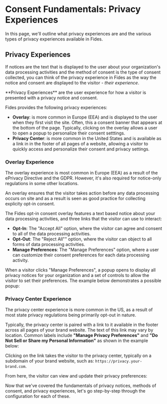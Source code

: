 
# Consent Fundamentals: Privacy Experiences

<TutorialKey duration="5" product="Fides" topic="Consent Management"/>

In this page, we'll outline what privacy experiences are and the various types of privacy experiences available in Fides.

## Privacy Experiences
If notices are the text that is displayed to the user about your organization's data processing activities and the method of consent is the type of consent collected, you can think of the privacy experience in Fides as the way the notice and consent are displayed to the visitor - _their experience_.

<Callout type="info" emoji="">
**Privacy Experiences** are the user experience for how a visitor is presented with a privacy notice and consent.
</Callout>


Fides provides the following privacy experiences:
* **Overlay**: is more common in Europe (EEA) and is displayed to the user when they first visit the site. Often, this a consent banner that appears at the bottom of the page. Typically, clicking on the overlay allows a user to open a popup to personalize their consent setttings.
* **Privacy Center**: is more common in the United States and is available as a link in in the footer of all pages of a website, allowing a visitor to quickly access and personalize their consent and privacy settings.

### Overlay Experience
The overlay experience is most common in Europe (EEA) as a result of the ePrivacy Directive and the GDPR. However, it's also required for notice-only regulations in some other locations.

An overlay ensures that the visitor takes action before any data processing occurs on site and as a result is seen as good practice for collecting explicity opt-in consent.

<Screenshot img="/docs/assets/img/tutorials/consent-management-banner.gif" description="Consent Management - Opt-in Banner" />

The Fides opt-in consent overlay features a text based notice about your data processing activities, and three links that the visitor can use to interact:

* **Opt-In**: The "Accept All" option, where the visitor can agree and consent to all of the data processing activities.
* **Opt-Out**: The "Reject All"" option, where the visitor can object to all forms of data processing activities.
* **Manage Preferences**: The "Manage Preferences" option, where a user can customize their consent preferences for each data processing activity.

When a visitor clicks "Manage Preferences", a popup opens to display all privacy notices for your organization and a set of controls to allow the visitor to set their preferences. The example below demonstrates a possible popup:

<Screenshot img="/docs/assets/img/tutorials/consent-management-popup.gif" description="Consent Management - Opt-in Popup" mw="420"/>

### Privacy Center Experience

The privacy center experience is more common in the US, as a result of most state privacy regulations being primarily opt-out in nature.

Typically, the privacy center is paired with a link to it available in the footer across all pages of your brand website. The text of this link may vary by location. Common labels include **"Manage Privacy Preferences"** and **"Do Not Sell or Share my Personal Information"** as shown in the example below:

<Screenshot img="/docs/assets/img/tutorials/consent-management-dns-link.gif" description="Consent Management - Do Not Sell or Share My Personal Information" />

Clicking on the link takes the visitor to the privacy center, typically on a subdomain of your brand website, such as: `https://privacy.your-brand.com`.

From here, the visitor can view and update their privacy preferences:

<Screenshot img="/docs/assets/img/tutorials/consent-management-privacy-center.gif" description="Consent Management - Privacy Center" mw="550" />

Now that we've covered the fundamentals of privacy notices, methods of consent, and privacy experiences, let's go  step-by-step through the configuration for each of these.

